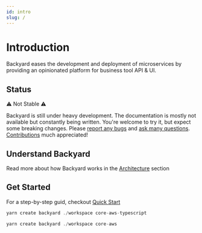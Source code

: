 ```yaml
---
id: intro
slug: /
---
```


# Introduction

Backyard eases the development and deployment of microservices by providing an opinionated platform for business tool API & UI.

## Status

:warning: Not Stable :warning:

Backyard is still under heavy development. The documentation is mostly not available but constantly being written. You're welcome to try it, but expect some breaking changes. Please [report any bugs](https://github.com/elwood-technology/backyard/issues/new/choose) and [ask many questions](https://github.com/elwood-technology/backyard/discussions). [Contributions](https://github.com/elwood-technology/backyard#contributing) much appreciated!

## Understand Backyard

Read more about how Backyard works in the [Architecture](./architecture.mdx) section

## Get Started

For a step-by-step guid, checkout [Quick Start](./start/quick.mdx)

```typescript title=TypeScript
yarn create backyard ./workspace core-aws-typescript
```

```javascript title=JavaScript
yarn create backyard ./workspace core-aws
```
